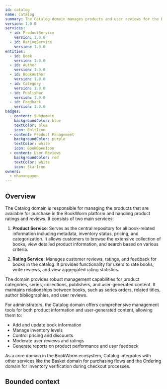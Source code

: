 ```yaml
---
id: catalog
name: Catalog
summary: The Catalog domain manages products and user reviews for the BookWorm platform
version: 1.0.0
services:
  - id: ProductService
    version: 1.0.0
  - id: RatingService
    version: 1.0.0
entities:
  - id: Book
    version: 1.0.0
  - id: Author
    version: 1.0.0
  - id: BookAuthor
    version: 1.0.0
  - id: Category
    version: 1.0.0
  - id: Publisher
    version: 1.0.0
  - id: Feedback
    version: 1.0.0
badges:
  - content: Subdomain
    backgroundColor: blue
    textColor: blue
    icon: BoltIcon
  - content: Product Management
    backgroundColor: purple
    textColor: white
    icon: BookOpenIcon
  - content: User Reviews
    backgroundColor: red
    textColor: white
    icon: StarIcon
owners:
  - nhanxnguyen
---
```


<Tiles>
  <Tile
    icon="UserGroupIcon"
    href="/docs/users/nhanxnguyen"
    title="Contact the author"
    description="Any questions? Feel free to contact the owners"
  />
  <Tile
    icon="RectangleGroupIcon"
    href={`/visualiser/domains/${frontmatter.id}/${frontmatter.version}`}
    title={`${frontmatter.services.length} services are in this domain`}
    description="This domain contains product catalog and rating functionality"
  />
</Tiles>

## Overview

The Catalog domain is responsible for managing the products that are available for purchase in the BookWorm platform and handling product ratings and reviews. It consists of two main services:

1. **Product Service**: Serves as the central repository for all book-related information including metadata, inventory status, pricing, and categorization. It allows customers to browse the extensive collection of books, view detailed product information, and search based on various criteria.

2. **Rating Service**: Manages customer reviews, ratings, and feedback for books in the catalog. It provides functionality for users to rate books, write reviews, and view aggregated rating statistics.

The domain provides robust management capabilities for product categories, series, collections, publishers, and user-generated content. It maintains relationships between books, such as series orders, related titles, author bibliographies, and user reviews.

For administrators, the Catalog domain offers comprehensive management tools for both product information and user-generated content, allowing them to:

- Add and update book information
- Manage inventory levels
- Control pricing and discounts
- Moderate user reviews and ratings
- Generate reports on product performance and user feedback

As a core domain in the BookWorm ecosystem, Catalog integrates with other services like the Basket domain for purchasing flows and the Ordering domain for inventory verification during checkout processes.

## Bounded context

<NodeGraph />

<MessageTable format="all" limit={4} />
